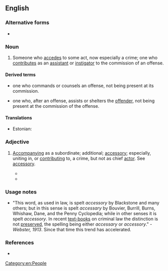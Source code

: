 ==English==

===Alternative forms===
* {{l|en|accessory}}

===Noun===
{{en-noun|accessaries}}

# {{lb|en|legal}} Someone who [[accedes]] to some act, now especially a crime; one who [[contributes]] as an [[assistant]] or [[instigator]] to the commission of an offense.

====Derived terms====
* {{l|en|accessary before the fact}} {{sense|legal}} one who commands or counsels an offense, not being present at its commission.
* {{l|en|accessary after the fact}} {{sense|legal}} one who, after an offense, assists or shelters the [[offender]], not being present at the commission of the offense.

====Translations====
{{trans-top|person}}
* Estonian: {{t|et|kaasosaline}}
{{trans-mid}}
{{trans-bottom}}

===Adjective===
{{en-adj}}

# {{lb|en|legal}} [[accompany|Accompanying]] as a subordinate; additional; [[accessory]]; especially, uniting in, or [[contributing]] to, a crime, but not as chief [[actor]]. See [[accessory]].
#* {{quote-book|lang=en|passage=To both their deaths thou shalt be '''accessary'''.|author=Shakespeare|title=Richard III|section=I-iii}}
#* {{quote-book|lang=en|passage=Amongst many secondary and '''accessary''' causes that support monarchy, these are not of least reckoning.|author={{w|John Milton}}}}

===Usage notes===
* "This word, as used in law, is spelt ''accessory'' by Blackstone and many others; but in this sense is spelt ''accessary'' by Bouvier, Burrill, Burns, Whishaw, Dane, and the Penny Cyclopedia; while in other senses it is spelt ''accessory''. In recent [[textbook|text-books]] on criminal law the distinction is not [[preserved]], the spelling being either ''accessary'' or ''accessory''." - ''Webster, 1913''. Since that time this trend has accelerated.

===References===
* {{R:Webster 1913}}

[[Category:en:People]]